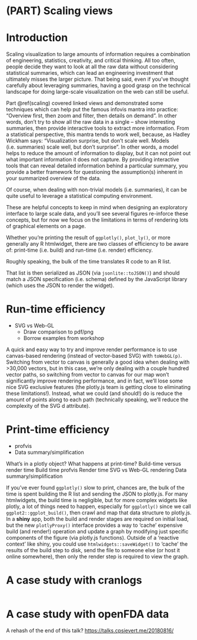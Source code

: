 # (PART) Scaling views {-}

# Introduction {#scaling}

Scaling visualization to large amounts of information requires a combination of engineering, statistics, creativity, and critical thinking. All too often, people decide they want to look at all the raw data without considering statistical summaries, which can lead an engineering investment that ultimately misses the larger picture. That being said, even if you've thought carefully about leveraging summaries, having a good grasp on the technical landscape for doing large-scale visualization on the web can still be useful.

Part \@ref(scaling) covered linked views and demonstrated some techniques which can help put the famous infovis mantra into practice: "Overview first, then zoom and filter, then details on demand". In other words, don't try to show all the raw data in a single -- show interesting summaries, then provide interactive tools to extract more information. From a statistical perspective, this mantra tends to work well, because, as Hadley Wickham says: "Visualization surprise, but don't scale well. Models (i.e. summaries) scale well, but don't surprise". In other words, a model helps to reduce the amount of information to display, but it can not point out what important information it does not capture. By providing interactive tools that can reveal detailed information behind a particular summary, you provide a better framework for questioning the assumption(s) inherent in your summarized overview of the data.  

Of course, when dealing with non-trivial models (i.e. summaries), it can be quite useful to leverage a statistical computing environment. 

These are helpful concepts to keep in mind when designing an exploratory interface to large scale data, and you'll see several figures re-inforce these concepts, but for now we focus on the limitations in terms of rendering lots of graphical elements on a page.



Whether you’re printing the result of `ggplotly()`, `plot_ly()`, or more generally any R htmlwidget, there are two classes of efficiency to be aware of: print-time (i.e. build) and run-time (i.e. render) efficiency. 

Roughly speaking, the bulk of the time  translates R code to an R list. 

That list is then serialized as JSON (via `jsonlite::toJSON()`) and should match a JSON specification (i.e. schema) defined by the JavaScript library (which uses the JSON to render the widget). 

# Run-time efficiency

* SVG vs Web-GL
  * Draw comparison to pdf/png
  * Borrow examples from workshop

A quick and easy way to try and improve render performance is to use canvas-based rendering (instead of vector-based SVG) with `toWebGL(p)`. Switching from vector to canvas is generally a good idea when dealing with >30,000 vectors, but in this case, we’re only dealing with a couple hundred vector paths, so switching from vector to canvas for our map won’t significantly improve rendering performance, and in fact, we’ll lose some nice SVG exclusive features (the plotly.js team is getting close to eliminating these limitations!). Instead, what we could (and should!) do is reduce the amount of points along to each path (technically speaking, we’ll reduce the complexity of the SVG d attribute).

# Print-time efficiency

* profvis
* Data summary/simplification



What's in a plotly object?
What happens at print-time?
Build-time versus render time
Build time
profvis
Render time
SVG vs Web-GL rendering
Data summary/simplification



If you’ve ever found `ggplotly()` slow to print, chances are, the bulk of the time is spent building the R list and sending the JSON to plotly.js. For many htmlwidgets, the build time is negligible, but for more complex widgets like plotly, a lot of things need to happen, especially for `ggplotly()` since we call `ggplot2::ggplot_build()`, then crawl and map that data structure to plotly.js. In a **shiny** app, both the build and render stages are required on initial load, but the new `plotlyProxy()` interface provides a way to ‘cache’ expensive build (and render!) operation and update a graph by modifying just specific components of the figure (via plotly.js functions). Outside of a ‘reactive context’ like shiny, you could use `htmlwidgets::saveWidget()` to ‘cache’ the results of the build step to disk, send the file to someone else (or host it online somewhere), then only the render step is required to view the graph.


# A case study with cranlogs

```r

```


# A case study with openFDA data

A rehash of the end of this talk? <https://talks.cpsievert.me/20180816/>


